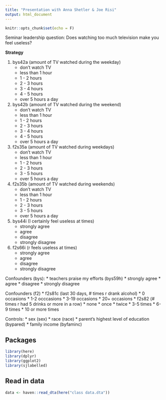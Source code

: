 ```yaml
---
title: "Presentation with Anna Shetler & Joe Risi"
output: html_document
---
```


```r
knitr::opts_chunk$set(echo = F)
```

Seminar leadership question: Does watching too much television make you feel useless?

**Strategy**

1. bys42a (amount of TV watched during the weekday)
    * don't watch TV
    * less than 1 hour
    * 1 - 2 hours
    * 2 - 3 hours
    * 3 - 4 hours
    * 4 - 5 hours
    * over 5 hours a day
    
2. bys42b (amount of TV watched during the weekend)
    * don't watch TV
    * less than 1 hour
    * 1 - 2 hours
    * 2 - 3 hours
    * 3 - 4 hours
    * 4 - 5 hours
    * over 5 hours a day

3. f2s35a (amount of TV watched during weekdays)
    * don't watch TV
    * less than 1 hour
    * 1 - 2 hours
    * 2 - 3 hours
    * 3 - 5 hours
    * over 5 hours a day
    
4. f2s35b (amount of TV watched during weekends)
    * don't watch TV
    * less than 1 hour
    * 1 - 2 hours
    * 2 - 3 hours
    * 3 - 5 hours
    * over 5 hours a day

5. bys44i (I certainly feel useless at times)
    * strongly agree
    * agree
    * disagree
    * strongly disagree
    
6. f2s66i (r feels useless at times)
    * strongly agree
    * agree
    * disagree
    * strongly disagree

Confounders (bys):
    * teachers praise my efforts (bys59h)
        * strongly agree
        * agree
        * disagree
        * strongly disagree
        
Confounders (f2)
    * f2s81c (last 30 days, # times r drank alcohol)
        * 0 occasions
        * 1-2 occcasions
        * 3-19 occasions
        * 20+ occasions
    * f2s82 (# times r had 5 drinks or more in a row)
        * none
        * once
        * twice
        * 3-5 times
        * 6-9 times
        * 10 or more times

Controls:
    * sex (sex)
    * race (race)
    * parent's highest level of education (bypared)
    * family income (byfaminc)

## Packages

```r
library(here)
library(dplyr)
library(ggplot2)
library(sjlabelled)
```

## Read in data

```r
data <- haven::read_dta(here("class data.dta"))
```

